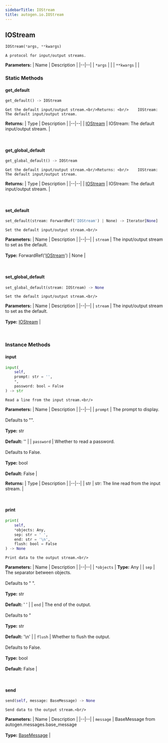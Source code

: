 ```yaml
---
sidebarTitle: IOStream
title: autogen.io.IOStream
---
```

<h2 id="autogen.io.IOStream" class="doc doc-heading">
    <code class="doc-symbol doc-symbol-heading doc-symbol-class"></code>
    <span class="doc doc-object-name doc-class-name">IOStream</span>
</h2>

```python
IOStream(*args, **kwargs)
```

    A protocol for input/output streams.

<b>Parameters:</b>
| Name | Description |
|--|--|
| `*args` |  |
| `**kwargs` |  |

### Static Methods

<code class="doc-symbol doc-symbol-heading doc-symbol-method"></code>
#### get_default

```python
get_default() -> IOStream
```

    Get the default input/output stream.<br/>Returns: <br/>    IOStream: The default input/output stream.

<b>Returns:</b>
| Type | Description |
|--|--|
| [IOStream](/docs/api-reference/autogen/io/IOStream) | IOStream: The default input/output stream. |

<br />

<code class="doc-symbol doc-symbol-heading doc-symbol-method"></code>
#### get_global_default

```python
get_global_default() -> IOStream
```

    Get the default input/output stream.<br/>Returns: <br/>    IOStream: The default input/output stream.

<b>Returns:</b>
| Type | Description |
|--|--|
| [IOStream](/docs/api-reference/autogen/io/IOStream) | IOStream: The default input/output stream. |

<br />

<code class="doc-symbol doc-symbol-heading doc-symbol-method"></code>
#### set_default

```python
set_default(stream: ForwardRef('IOStream') | None) -> Iterator[None]
```

    Set the default input/output stream.<br/>

<b>Parameters:</b>
| Name | Description |
|--|--|
| `stream` | The input/output stream to set as the default.<br/><br/>**Type:** ForwardRef('[IOStream](/docs/api-reference/autogen/io/IOStream)') \| None |

<br />

<code class="doc-symbol doc-symbol-heading doc-symbol-method"></code>
#### set_global_default

```python
set_global_default(stream: IOStream) -> None
```

    Set the default input/output stream.<br/>

<b>Parameters:</b>
| Name | Description |
|--|--|
| `stream` | The input/output stream to set as the default.<br/><br/>**Type:** [IOStream](/docs/api-reference/autogen/io/IOStream) |

<br />

### Instance Methods

<code class="doc-symbol doc-symbol-heading doc-symbol-method"></code>
#### input

```python
input(
    self,
    prompt: str = '',
    *,
    password: bool = False
) -> str
```

    Read a line from the input stream.<br/>

<b>Parameters:</b>
| Name | Description |
|--|--|
| `prompt` | The prompt to display.<br/><br/>Defaults to "".<br/><br/>**Type:** str<br/><br/>**Default:** '' |
| `password` | Whether to read a password.<br/><br/>Defaults to False.<br/><br/>**Type:** bool<br/><br/>**Default:** False |

<b>Returns:</b>
| Type | Description |
|--|--|
| str | str: The line read from the input stream. |

<br />

<code class="doc-symbol doc-symbol-heading doc-symbol-method"></code>
#### print

```python
print(
    self,
    *objects: Any,
    sep: str = ' ',
    end: str = '\n',
    flush: bool = False
) -> None
```

    Print data to the output stream.<br/>

<b>Parameters:</b>
| Name | Description |
|--|--|
| `*objects` | **Type:** Any |
| `sep` | The separator between objects.<br/><br/>Defaults to " ".<br/><br/>**Type:** str<br/><br/>**Default:** ' ' |
| `end` | The end of the output.<br/><br/>Defaults to "<br/><br/>**Type:** str<br/><br/>**Default:** '\n' |
| `flush` | Whether to flush the output.<br/><br/>Defaults to False.<br/><br/>**Type:** bool<br/><br/>**Default:** False |

<br />

<code class="doc-symbol doc-symbol-heading doc-symbol-method"></code>
#### send

```python
send(self, message: BaseMessage) -> None
```

    Send data to the output stream.<br/>

<b>Parameters:</b>
| Name | Description |
|--|--|
| `message` | BaseMessage from autogen.messages.base_message<br/><br/>**Type:** [BaseMessage](/docs/api-reference/autogen/messages/BaseMessage) |

<br />